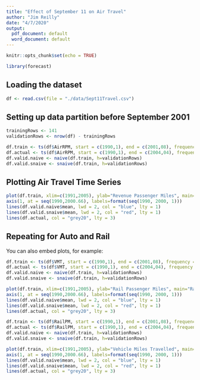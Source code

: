 ```yaml
---
title: "Effect of September 11 on Air Travel"
author: "Jim Reilly"
date: "4/7/2020"
output:
  pdf_document: default
  word_document: default
---
```


```r
knitr::opts_chunk$set(echo = TRUE)
```

```r
library(forecast)
```


## Loading the dataset

```r
df <- read.csv(file = "./data/Sept11Travel.csv")
```



## Setting up data partition before September 2001

```r
trainingRows <- 141
validationRows <- nrow(df) - trainingRows

df.train <- ts(df$AirRPM, start = c(1990,1), end = c(2001,08), frequency = 12)
df.actual <- ts(df$AirRPM, start = c(1990,1), end = c(2004,04), frequency = 12)
df.valid.naive <- naive(df.train, h=validationRows)
df.valid.snaive <- snaive(df.train, h=validationRows)
```


## Plotting Air Travel Time Series

```r
plot(df.train, xlim=c(1991,2005), ylab="Revenue Passenger Miles", main="Air Travel Miles over Time")
axis(1, at = seq(1990,2000.66), labels=format(seq(1990, 2000, 1)))
lines(df.valid.naive$mean, lwd = 2, col = "blue", lty = 1)
lines(df.valid.snaive$mean, lwd = 2, col = "red", lty = 1)
lines(df.actual, col = "grey20", lty = 3)
```

## Repeating for Auto and Rail

You can also embed plots, for example:

```r

df.train <- ts(df$VMT, start = c(1990,1), end = c(2001,08), frequency = 12)
df.actual <- ts(df$VMT, start = c(1990,1), end = c(2004,04), frequency = 12)
df.valid.naive <- naive(df.train, h=validationRows)
df.valid.snaive <- snaive(df.train, h=validationRows)

plot(df.train, xlim=c(1991,2005), ylab="Rail Passenger Miles", main="Rail Travel Miles over Time")
axis(1, at = seq(1990,2000.66), labels=format(seq(1990, 2000, 1)))
lines(df.valid.naive$mean, lwd = 2, col = "blue", lty = 1)
lines(df.valid.snaive$mean, lwd = 2, col = "red", lty = 1)
lines(df.actual, col = "grey20", lty = 3)
```

```r
df.train <- ts(df$RailPM, start = c(1990,1), end = c(2001,08), frequency = 12)
df.actual <- ts(df$RailPM, start = c(1990,1), end = c(2004,04), frequency = 12)
df.valid.naive <- naive(df.train, h=validationRows)
df.valid.snaive <- snaive(df.train, h=validationRows)

plot(df.train, xlim=c(1991,2005), ylab="Vehicle Miles Travelled", main="Vehical Miles over Time")
axis(1, at = seq(1990,2000.66), labels=format(seq(1990, 2000, 1)))
lines(df.valid.naive$mean, lwd = 2, col = "blue", lty = 1)
lines(df.valid.snaive$mean, lwd = 2, col = "red", lty = 1)
lines(df.actual, col = "grey20", lty = 3)
```

